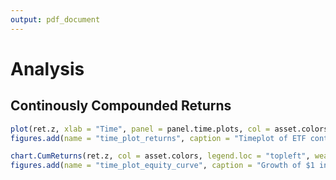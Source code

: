 ```yaml
---
output: pdf_document
---
```


# Analysis


## Continously Compounded Returns


```r
plot(ret.z, xlab = "Time", panel = panel.time.plots, col = asset.colors, main = "")
figures.add(name = "time_plot_returns", caption = "Timeplot of ETF continuously compounded returns")
```

```r
chart.CumReturns(ret.z, col = asset.colors, legend.loc = "topleft", wealth.index = TRUE, ylab = "Wealth ($)", xlab = "Time", main = "")
figures.add(name = "time_plot_equity_curve", caption = "Growth of $1 investment")
```
